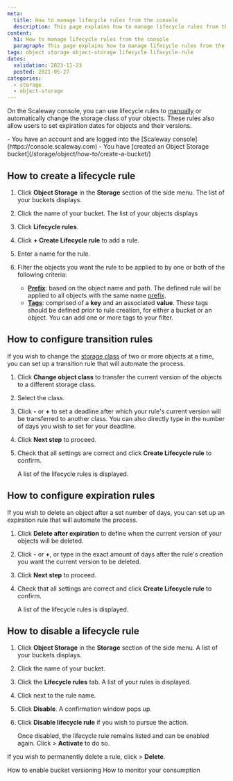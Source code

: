 ```yaml
---
meta:
  title: How to manage lifecycle rules from the console
  description: This page explains how to manage lifecycle rules from the console
content:
  h1: How to manage lifecycle rules from the console
  paragraph: This page explains how to manage lifecycle rules from the console
tags: object storage object-storage lifecycle lifecycle-rule 
dates:
  validation: 2023-11-23
  posted: 2021-05-27
categories:
  - storage
  - object-storage
---
```


On the Scaleway console, you can use lifecycle rules to [manually](/storage/object/how-to/edit-storage-class/) or automatically change the storage class of your objects. These rules also allow users to set expiration dates for objects and their versions.

<Macro id="iam-requirements" />

<Message type="requirement">
  - You have an account and are logged into the [Scaleway console](https://console.scaleway.com)
  - You have [created an Object Storage bucket](/storage/object/how-to/create-a-bucket/)
</Message>

## How to create a lifecycle rule
1. Click **Object Storage** in the **Storage** section of the side menu. The list of your buckets displays.
2. Click the name of your bucket. The list of your objects displays
3. Click **Lifecycle rules**.
4. Click **+ Create Lifecycle rule** to add a rule.
5. Enter a name for the rule.
6. Filter the objects you want the rule to be applied to by one or both of the following criteria:
    - [**Prefix**](/storage/object/concepts/#prefix): based on the object name and path. The defined rule will be applied to all objects with the same name [prefix](/storage/object/concepts/#prefix).
    - [**Tags**](/storage/object/concepts/#tags): comprised of a **key** and an associated **value**. These tags should be defined prior to rule creation, for either a bucket or an object. You can add one or more tags to your filter.

    <Lightbox src="scaleway-transition-rules.webp" alt="" />

## How to configure transition rules

If you wish to change the [storage class](/storage/object/concepts/#storage-class) of two or more objects at a time, you can set up a transition rule that will automate the process.

1. Click <Icon name="toggle" /> **Change object class** to transfer the current version of the objects to a different storage class.
2. Select the class.
3. Click **-** or **+** to set a deadline after which your rule's current version will be transferred to another class. You can also directly type in the number of days you wish to set for your deadline.
4. Click **Next step** to proceed.
5. Check that all settings are correct and click **Create Lifecycle rule** to confirm.

    A list of the lifecycle rules is displayed.


## How to configure expiration rules

If you wish to delete an object after a set number of days, you can set up an expiration rule that will automate the process.

1. Click <Icon name="toggle" /> **Delete after expiration** to define when the current version of your objects will be deleted.
2. Click **-** or **+**, or type in the exact amount of days after the rule's creation you want the current version to be deleted.
3. Click **Next step** to proceed.
4. Check that all settings are correct and click **Create Lifecycle rule** to confirm.

    A list of the lifecycle rules is displayed.


## How to disable a lifecycle rule

1. Click **Object Storage** in the **Storage** section of the side menu. A list of your buckets displays.
2. Click the name of your bucket.
3. Click the **Lifecycle rules** tab. A list of your rules is displayed.
4. Click <Icon name="more" /> next to the rule name.
5. Click **Disable**. A confirmation window pops up.
6. Click **Disable lifecycle rule** if you wish to pursue the action.

    Once disabled, the lifecycle rule remains listed and can be enabled again. Click <Icon name="more" /> > **Activate** to do so.

If you wish to permanently delete a rule, click  <Icon name="more" /> > **Delete**.

<Navigation title="See Also">
  <PreviousButton to="/storage/object/how-to/enable-bucket-versioning/">How to enable bucket versioning</PreviousButton>
  <NextButton to="/storage/object/how-to/monitor-consumption/">How to monitor your consumption</NextButton>
</Navigation>
